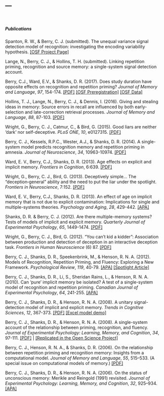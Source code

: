 ---
---

<link rel="stylesheet" href="styles.css" type="text/css">

<br>

##### Publications

Spanton, R. W., & Berry, C. J. (submitted). The unequal variance signal detection model of recognition: investigating the encoding variability hypothesis. [[OSF Project Page]](https://osf.io/grqwc/)

Lange, N., Berry, C. J., & Hollins, T. H. (submitted). Linking repetition priming, recognition and source memory: a single-system signal detection account. 

Berry, C.J., Ward, E.V., & Shanks, D. R. (2017). Does study duration have opposite effects on recognition and repetition priming? *Journal of Memory and Language*, *97*, 154-174. [[PDF]](https://www.sciencedirect.com/science/article/pii/S0749596X16300870/pdfft?md5=f67487aca342caab5d571bd9b5d9bbb2&pid=1-s2.0-S0749596X16300870-main.pdf)  [[OSF Preregistration]](https://osf.io/9nxvs/)  [[OSF Data]](https://osf.io/jd8s9/)

Hollins, T. J., Lange, N., Berry, C. J., & Dennis, I. (2016). Giving and stealing ideas in memory: Source errors in recall are influenced by both early-selection and late-correction retrieval processes. *Journal of Memory and Language*, *88*, 87-103. [[PDF]](https://ac.els-cdn.com/S0749596X1600005X/1-s2.0-S0749596X1600005X-main.pdf?_tid=57dce42a-21fb-421b-a4a3-a574adcba5a4&acdnat=1548423181_766de0b21d5c5e8f34c87c76f05fe884)

Wright, G., Berry, C. J., Catmur, C., & Bird, G. (2015). Good liars are neither 'dark' nor self-deceptive. *PLoS ONE*, *10*, e0127315. [[PDF]](https://journals.plos.org/plosone/article?id=10.1371/journal.pone.0127315)

Berry, C. J., Kessels, R.P.C., Wester, A.J., & Shanks, D. R. (2014). A single-system model predicts recognition memory and repetition priming in amnesia. *Journal of Neuroscience*, *34*, 10963-10974. [[PDF]](http://www.jneurosci.org/content/jneuro/34/33/10963.full.pdf)

Ward, E. V., Berry, C.J., Shanks, D. R. (2013). Age effects on explicit and implicit memory. *Frontiers in Cognition*, 6:639. [[PDF]](https://www.frontiersin.org/articles/10.3389/fpsyg.2013.00639/full)

Wright, G., Berry, C. J., Bird, G. (2013). Deceptively simple… The “deception‐general” ability and the need to put the liar under the spotlight. *Frontiers in Neuroscience*, 7:152. [[PDF]](https://www.frontiersin.org/articles/10.3389/fnins.2013.00152/full)

Ward, E. V., Berry, C.J., Shanks, D. R. (2013). An effect of age on implicit memory that is not due to explicit contamination: Implications for single and multiple-systems theories. *Psychology and Aging*, *28*, 429-442. [[APA]](https://psycnet.apa.org/record/2013-13038-001)

Shanks, D. R. & Berry, C. J. (2012). Are there multiple-memory systems? Tests of models of implicit and explicit memory. *Quarterly Journal of Experimental Psychology*, *65*, 1449-1474. [[PDF]](https://www.tandfonline.com/doi/pdf/10.1080/17470218.2012.691887?needAccess=true)

Wright, G., Berry, C. J., Bird, G. (2012). “You can’t kid a kidder”: Association between production and detection of deception in an interactive deception task. *Frontiers in Human Neuroscience* (6) 87. [[PDF]](https://www.frontiersin.org/articles/10.3389/fnhum.2012.00087/full)

Berry, C. J., Shanks, D. R., Speekenbrink, M., & Henson, R. N. A. (2012). Models of Recognition, Repetition Priming, and Fluency: Exploring a New Framework. *Psychological Review*, *119*, 40-79. [[APA]](https://psycnet.apa.org/record/2011-24233-001)  [[Spotlight Article]](https://www.cell.com/trends/cognitive-sciences/references/S1364-6613(12)00048-4)

Berry, C. J., Shanks, D. R., Li, S., Sheridan Rains, L., & Henson, R. N. A. (2010). Can 'pure' implicit memory be isolated? A test of a single-system model of recognition and repetition priming. *Canadian Journal of Experimental Psychology*, *64*, 241-255. [[APA]](https://psycnet.apa.org/record/2010-26226-002)

Berry, C. J., Shanks, D. R., & Henson, R. N. A. (2008). A unitary signal-detection model of implicit and explicit memory. *Trends in Cognitive Sciences*, *12*, 367-373. [[PDF]](https://www.sciencedirect.com/science/article/pii/S1364661308001940?via%3Dihub#)  [[Excel model demo]](files/Model Demo - priming items judged new.xls)

Berry, C. J., Shanks, D. R., & Henson, R. N. A. (2008). A single-system account of the relationship between priming, recognition, and fluency. *Journal of Experimental Psychology: Learning, Memory, and Cognition*, *34*, 97-111. [[PDF]](https://psycnet.apa.org/record/2007-19381-007) |  [[Replicated in the Open Science Project]](http://science.sciencemag.org/content/349/6251/aac4716.full?ijkey=1xgFoCnpLswpk&keytype=ref&siteid=sci)

Berry, C. J., Henson, R. N. A., & Shanks, D. R. (2006). On the relationship between repetition priming and recognition memory: Insights from a computational model. *Journal of Memory and Language*, *55*, 515–533. (A special issue on computational models of memory.) [[PDF]](https://ac.els-cdn.com/S0749596X06001021/1-s2.0-S0749596X06001021-main.pdf?_tid=b7252257-d5f6-49e0-b30d-a9bb108f2c2d&acdnat=1548423770_5d1817fec4f9e4a49b50e7028f06c285)

Berry, C. J., Shanks, D. R., & Henson, R. N. A. (2006). On the status of unconscious memory: Merikle and Reingold (1991) revisited. *Journal of Experimental Psychology: Learning, Memory, and Cognition*, *32*, 925–934. [[APA]](https://psycnet.apa.org/record/2006-08497-021)
